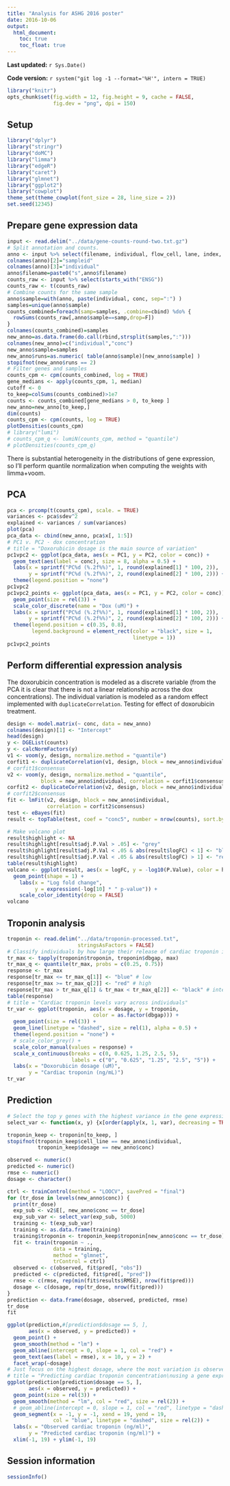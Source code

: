 ```yaml
---
title: "Analysis for ASHG 2016 poster"
date: 2016-10-06
output:
  html_document:
    toc: true
    toc_float: true
---
```


**Last updated:** `r Sys.Date()`

**Code version:** `r system("git log -1 --format='%H'", intern = TRUE)`

```r
library("knitr")
opts_chunk$set(fig.width = 12, fig.height = 9, cache = FALSE,
               fig.dev = "png", dpi = 150)
```

## Setup

```r
library("dplyr")
library("stringr")
library("doMC")
library("limma")
library("edgeR")
library("caret")
library("glmnet")
library("ggplot2")
library("cowplot")
theme_set(theme_cowplot(font_size = 28, line_size = 2))
set.seed(12345)
```

## Prepare gene expression data

```r
input <- read.delim("../data/gene-counts-round-two.txt.gz")
# Split annotation and counts.
anno <- input %>% select(filename, individual, flow_cell, lane, index, conc)
colnames(anno)[2]="sampleid"
colnames(anno)[3]="individual"
anno$filename=paste0("s",anno$filename)
counts_raw <- input %>% select(starts_with("ENSG")) 
counts_raw <- t(counts_raw)
# Combine counts for the same sample
anno$sample=with(anno, paste(individual, conc, sep=":") )
samples=unique(anno$sample)
counts_combined=foreach(samp=samples, .combine=cbind) %do% {
  rowSums(counts_raw[,anno$sample==samp,drop=F])
}
colnames(counts_combined)=samples
new_anno=as.data.frame(do.call(rbind,strsplit(samples,":")))
colnames(new_anno)=c("individual","conc")
new_anno$sample=samples
new_anno$runs=as.numeric( table(anno$sample)[new_anno$sample] )
stopifnot(new_anno$runs == 2)
# Filter genes and samples
counts_cpm <- cpm(counts_combined, log = TRUE)
gene_medians <- apply(counts_cpm, 1, median)
cutoff <- 0
to_keep=colSums(counts_combined)>1e7
counts <- counts_combined[gene_medians > 0, to_keep ]
new_anno=new_anno[to_keep,]
dim(counts)
counts_cpm <- cpm(counts, log = TRUE)
plotDensities(counts_cpm)
# library("lumi")
# counts_cpm_q <- lumiN(counts_cpm, method = "quantile")
# plotDensities(counts_cpm_q)
```

There is substantial heterogeneity in the distributions of gene expression, so I'll perform quantile normalization when computing the weights with limma+voom.

## PCA

```r
pca <- prcomp(t(counts_cpm), scale. = TRUE)
variances <- pca$sdev^2
explained <- variances / sum(variances)
plot(pca)
pca_data <- cbind(new_anno, pca$x[, 1:5])
# PC1 v. PC2 - dox concentration
# title = "Doxorubicin dosage is the main source of variation"
pc1vpc2 <- ggplot(pca_data, aes(x = PC1, y = PC2, color = conc)) +
  geom_text(aes(label = conc), size = 8, alpha = 0.5) +
  labs(x = sprintf("PC%d (%.2f%%)", 1, round(explained[1] * 100, 2)),
       y = sprintf("PC%d (%.2f%%)", 2, round(explained[2] * 100, 2))) +
  theme(legend.position = "none")
pc1vpc2
pc1vpc2_points <- ggplot(pca_data, aes(x = PC1, y = PC2, color = conc)) +
  geom_point(size = rel(3)) +
  scale_color_discrete(name = "Dox (uM)") +
  labs(x = sprintf("PC%d (%.2f%%)", 1, round(explained[1] * 100, 2)),
       y = sprintf("PC%d (%.2f%%)", 2, round(explained[2] * 100, 2))) +
  theme(legend.position = c(0.35, 0.8),
        legend.background = element_rect(color = "black", size = 1,
                                         linetype = 1))
pc1vpc2_points
```

## Perform differential expression analysis

The doxorubicin concentration is modeled as a discrete variable (from the PCA it is clear that there is not a linear relationship across the dox concentrations).
The individual variation is modeled as a random effect implemented with `duplicateCorrelation`.
Testing for effect of doxorubicin treatment.

```r
design <- model.matrix(~ conc, data = new_anno)
colnames(design)[1] <- "Intercept"
head(design)
y <- DGEList(counts)
y <- calcNormFactors(y)
v1 <- voom(y, design, normalize.method = "quantile")
corfit1 <- duplicateCorrelation(v1, design, block = new_anno$individual)
# corfit1$consensus
v2 <- voom(y, design, normalize.method = "quantile",
           block = new_anno$individual, correlation = corfit1$consensus)
corfit2 <- duplicateCorrelation(v2, design, block = new_anno$individual)
# corfit2$consensus
fit <- lmFit(v2, design, block = new_anno$individual,
             correlation = corfit2$consensus)
test <- eBayes(fit)
result <- topTable(test, coef = "conc5", number = nrow(counts), sort.by = "none")
```

```r
# Make volcano plot
result$highlight <- NA
result$highlight[result$adj.P.Val > .05] <- "grey"
result$highlight[result$adj.P.Val < .05 & abs(result$logFC) < 1] <- "black"
result$highlight[result$adj.P.Val < .05 & abs(result$logFC) > 1] <- "red"
table(result$highlight)
volcano <- ggplot(result, aes(x = logFC, y = -log10(P.Value), color = highlight)) +
  geom_point(shape = 1) +
    labs(x = "Log fold change",
         y = expression(-log[10] * " p-value")) +
    scale_color_identity(drop = FALSE)
volcano
```


## Troponin analysis

```r
troponin <- read.delim("../data/troponin-processed.txt",
                       stringsAsFactors = FALSE)
# Classify individuals by how large their release of cardiac troponin is.
tr_max <- tapply(troponin$troponin, troponin$dbgap, max)
tr_max_q <- quantile(tr_max, probs = c(0.25, 0.75))
response <- tr_max
response[tr_max <= tr_max_q[1]] <- "blue" # low
response[tr_max >= tr_max_q[2]] <- "red" # high
response[tr_max > tr_max_q[1] & tr_max < tr_max_q[2]] <- "black" # intermediate
table(response)
# title = "Cardiac troponin levels vary across individuals"
tr_var <- ggplot(troponin, aes(x = dosage, y = troponin,
                            color = as.factor(dbgap))) +
  geom_point(size = rel(3)) +
  geom_line(linetype = "dashed", size = rel(1), alpha = 0.5) +
  theme(legend.position = "none") +
  # scale_color_grey() +
  scale_color_manual(values = response) +
  scale_x_continuous(breaks = c(0, 0.625, 1.25, 2.5, 5),
                     labels = c("0", "0.625", "1.25", "2.5", "5")) +
  labs(x = "Doxorubicin dosage (uM)",
       y = "Cardiac troponin (ng/mL)")
tr_var
```

## Prediction

```r
# Select the top y genes with the highest variance in the gene expression matrix x
select_var <- function(x, y) {x[order(apply(x, 1, var), decreasing = TRUE), ][1:y, ]}

troponin_keep <- troponin[to_keep, ]
stopifnot(troponin_keep$cell_line == new_anno$individual,
          troponin_keep$dosage == new_anno$conc)

observed <- numeric()
predicted <- numeric()
rmse <- numeric()
dosage <- character()

ctrl <- trainControl(method = "LOOCV", savePred = "final")
for (tr_dose in levels(new_anno$conc)) {
  print(tr_dose)
  exp_sub <- v2$E[, new_anno$conc == tr_dose]
  exp_sub_var <- select_var(exp_sub, 5000)
  training <- t(exp_sub_var)
  training <- as.data.frame(training)
  training$troponin <- troponin_keep$troponin[new_anno$conc == tr_dose]
  fit <- train(troponin ~ .,
               data = training,
               method = "glmnet",
               trControl = ctrl)
  observed <- c(observed, fit$pred[, "obs"])
  predicted <- c(predicted, fit$pred[, "pred"])
  rmse <- c(rmse, rep(min(fit$results$RMSE), nrow(fit$pred)))
  dosage <- c(dosage, rep(tr_dose, nrow(fit$pred)))
}
prediction <- data.frame(dosage, observed, predicted, rmse)
tr_dose
fit
```

```r
ggplot(prediction,#[prediction$dosage == 5, ],
       aes(x = observed, y = predicted)) +
  geom_point() +
  geom_smooth(method = "lm") +
  geom_abline(intercept = 0, slope = 1, col = "red") +
  geom_text(aes(label = rmse), x = 10, y = 2) +
  facet_wrap(~dosage)
# Just focus on the highest dosage, where the most variation is observed
# title = "Predicting cardiac troponin concentration\nusing a gene expression-based classifier"
ggplot(prediction[prediction$dosage == 5, ],
       aes(x = observed, y = predicted)) +
  geom_point(size = rel(3)) +
  geom_smooth(method = "lm", col = "red", size = rel(2)) +
  # geom_abline(intercept = 0, slope = 1, col = "red", linetype = "dashed") +
  geom_segment(x = -1, y = -1, xend = 19, yend = 19,
               col = "blue", linetype = "dashed", size = rel(2)) +
  labs(x = "Observed cardiac troponin (ng/ml)",
       y = "Predicted cardiac troponin (ng/ml)") +
  xlim(-1, 19) + ylim(-1, 19)
```

## Session information

```r
sessionInfo()
```
